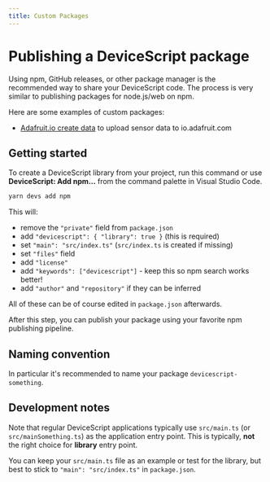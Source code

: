 ```yaml
---
title: Custom Packages
---
```


# Publishing a DeviceScript package

Using npm, GitHub releases, or other package manager is the recommended way to share your DeviceScript code.
The process is very similar to publishing packages for node.js/web on npm.

Here are some examples of custom packages:

- [Adafruit.io create data](https://github.com/pelikhan/devicescript-adafruit-io/) to upload sensor data to io.adafruit.com

## Getting started

To create a DeviceScript library from your project, run this command
or use **DeviceScript: Add npm...** from the command palette in Visual Studio Code.

```bash
yarn devs add npm
```

This will:

-   remove the `"private"` field from `package.json`
-   add `"devicescript": { "library": true }` (this is required)
-   set `"main": "src/index.ts"` (`src/index.ts` is created if missing)
-   set `"files"` field
-   add `"license"`
-   add `"keywords": ["devicescript"]` - keep this so npm search works better!
-   add `"author"` and `"repository"` if they can be inferred

All of these can be of course edited in `package.json` afterwards.

After this step, you can publish your package using your favorite npm publishing pipeline.

## Naming convention

In particular it's recommended to name your package `devicescript-something`.

## Development notes

Note that regular DeviceScript applications typically use `src/main.ts` (or `src/mainSomething.ts`)
as the application entry point.
This is typically, **not** the right choice for **library** entry point.

You can keep your `src/main.ts` file as an example or test for the library,
but best to stick to `"main": "src/index.ts"` in `package.json`.
